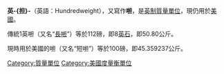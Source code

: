 {{Expand language|1=en|time=2020-09-28T08:50:48+00:00}}
{{Infobox unit
| name         = 英担
| image        = Hundredweight cwt weight restriction road sign Ilkley.jpg
| standard     = {{ubl|[[英制单位|英制单位]]|[[美制单位|美制单位]]}}
| quantity     = [[质量|质量]]
| symbol       = cwt
}}
'''英-{担}-'''（英語：Hundredweight），又寫作'''𠵆'''，是[[英制|英制]][[質量單位|質量單位]]，現仍用於[[美國|美國]]。

傳統1英𠵆（又名“[[長𠵆|長𠵆]]”）等於112磅，即8[[英石|英石]]，即50.80公斤。

現時用於美國的𠵆（又名“短𠵆”）等於100磅，即45.359237公斤。

{{質量單位}}

[[Category:質量單位|Category:質量單位]]
[[Category:美國度量衡單位|Category:美國度量衡單位]]
{{stub}}